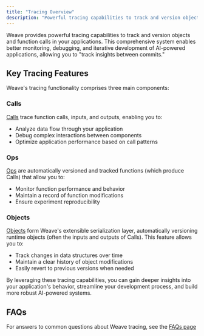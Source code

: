 ```yaml
---
title: "Tracing Overview"
description: "Powerful tracing capabilities to track and version objects and function calls"
---
```


Weave provides powerful tracing capabilities to track and version objects and function calls in your applications. This comprehensive system enables better monitoring, debugging, and iterative development of AI-powered applications, allowing you to "track insights between commits."

## Key Tracing Features

Weave's tracing functionality comprises three main components:

### Calls

[Calls](/guides/tracking/tracing) trace function calls, inputs, and outputs, enabling you to:

- Analyze data flow through your application
- Debug complex interactions between components
- Optimize application performance based on call patterns

### Ops

[Ops](/guides/tracking/ops) are automatically versioned and tracked functions (which produce Calls) that allow you to:

- Monitor function performance and behavior
- Maintain a record of function modifications
- Ensure experiment reproducibility

### Objects

[Objects](/guides/tracking/objects) form Weave's extensible serialization layer, automatically versioning runtime objects (often the inputs and outputs of Calls). This feature allows you to:

- Track changes in data structures over time
- Maintain a clear history of object modifications
- Easily revert to previous versions when needed

By leveraging these tracing capabilities, you can gain deeper insights into your application's behavior, streamline your development process, and build more robust AI-powered systems.

## FAQs

For answers to common questions about Weave tracing, see the [FAQs page](/guides/tracking/faqs)
